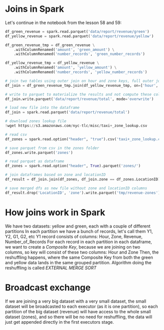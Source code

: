 # Joins in Spark
Let's continue in the notebook from the lesson 58 and 59:
```python 07_groupby_join
df_green_revenue = spark.read.parquet('data/report/revenue/green')
df_yellow_revenue = spark.read.parquet('data/report/revenue/yellow')

df_green_revenue_tmp = df_green_revenue \
    .withColumnRenamed('amount', 'green_amount') \
    .withColumnRenamed('number_records', 'green_number_records')

df_yellow_revenue_tmp = df_yellow_revenue \
    .withColumnRenamed('amount', 'yellow_amount') \
    .withColumnRenamed('number_records', 'yellow_number_records')

# join two tables using outer join on hour and zone keys, full outer join is everything from green, yellow, and matching
df_join = df_green_revenue_tmp.join(df_yellow_revenue_tmp, on=['hour', 'zone'], how='outer')

# write to parquet to materialize the results and not compute these columns each time
df_join.write.parquet('data/report/revenue/total', mode='overwrite')

# load new file into the dataframe
df_join = spark.read.parquet('data/report/revenue/total')

# download zones lookup file
!wget https://s3.amazonaws.com/nyc-tlc/misc/taxi+_zone_lookup.csv

# read csv
df_zones = spark.read.option("header", "true").csv('taxi+_zone_lookup.csv')

# save parquet from csv in the zones folder
df_zones.write.parquet('zones')

# read parquet as dataframe
df_zones = spark.read.option("header", True).parquet('zones/')

# join dataframes based on zone and locationID
df_result = df_join.join(df_zones, df_join.zone == df_zones.LocationID)

# save merged dfs as new file without zone and locationID columns
df_result.drop('LocationID', 'zone').write.parquet('tmp/revenue-zones')
```

# How joins work in Spark
We have two datasets: yellow and green, each with a couple of different partitions
In each partition we have a bunch of records, let's call them Y1, Y2, G1, G2, etc
Y1 record consists of columns: Hour, Zone, Revenue, Number_of_Records
For each record in each partition in each dataframe, we want to create a *Composite Key*, because we are joining on two columns, so key will consist of these two columns: Hour and Zone
Then, the reshuffling happens, where the same Composite Key from both the green and yellow data lands in the same grouped partition. Algorithm doing the reshuffling is called *EXTERNAL MERGE SORT*

# Broadcast exchange
If we are joining a very big dataset with a very small dataset, the small dataset will be broadcasted to each executor (as it is one partition), so each partition of the big dataset (revenue) will have access to the whole small dataset (zones), and so there will be no need for reshuffling, the data will just get appended directly in the first executors stage.



